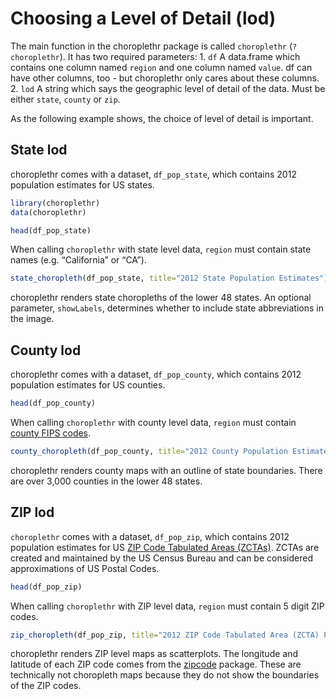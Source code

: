 <!--
  %\VignetteEngine{knitr}
%\VignetteIndexEntry{b) Choosing a Level of Detail (lod)}
-->

Choosing a Level of Detail (lod)
========================================================

The main function in the choroplethr package is called `choroplethr` (`?choroplethr`). It has two required parameters: 
  1. `df` A data.frame which contains one column named `region` and one column named `value`.  df can have other columns, too - but choroplethr only cares about these columns.  
  2. `lod` A string which says the geographic level of detail of the data.  Must be either `state`, `county` or `zip`.
 
As the following example shows, the choice of level of detail is important.
  
## State lod

choroplethr comes with a dataset, `df_pop_state`, which contains 2012 population estimates for US states.
```r
library(choroplethr)
data(choroplethr)

head(df_pop_state)
```

When calling `choroplethr` with state level data, `region` must contain state names (e.g. "California" or "CA").

```r
state_choropleth(df_pop_state, title="2012 State Population Estimates")
```

choroplethr renders state choropleths of the lower 48 states.  An optional parameter, `showLabels`, determines whether to include state abbreviations in the image.

## County lod

choroplethr comes with a dataset, `df_pop_county`, which contains 2012 population estimates for US counties.
```r
head(df_pop_county)
```

When calling `choroplethr` with county level data, `region` must contain [county FIPS codes](http://en.wikipedia.org/wiki/FIPS_county_code).

```r
county_choropleth(df_pop_county, title="2012 County Population Estimates")
```

choroplethr renders county maps with an outline of state boundaries.  There are over 3,000 counties in the lower 48 states.  

## ZIP lod

`choroplethr` comes with a dataset, `df_pop_zip`, which contains 2012 population estimates for US [ZIP Code Tabulated Areas (ZCTAs)](https://www.census.gov/geo/reference/zctas.html).  ZCTAs are created and maintained by the US Census Bureau and can be considered approximations of US Postal Codes.

```r
head(df_pop_zip)
```

When calling `choroplethr` with ZIP level data, `region` must contain 5 digit ZIP codes.

```r
zip_choropleth(df_pop_zip, title="2012 ZIP Code Tabulated Area (ZCTA) Population Estimates")
```

choroplethr renders ZIP level maps as scatterplots.  The longitude and latitude of each ZIP code comes from the [zipcode](http://cran.r-project.org/web/packages/zipcode/index.html) package.  These are technically not choropleth maps because they do not show the boundaries of the ZIP codes.  

